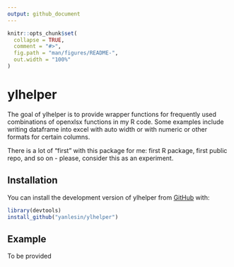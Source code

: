 ```yaml
---
output: github_document
---
```


<!-- README.md is generated from README.Rmd. Please edit that file -->

```r
knitr::opts_chunk$set(
  collapse = TRUE,
  comment = "#>",
  fig.path = "man/figures/README-",
  out.width = "100%"
)
```
# ylhelper

The goal of ylhelper is to provide wrapper functions for frequently used combinations of openxlsx functions in my R code. Some examples include writing dataframe into excel with auto width or with numeric or other formats for certain columns.

There is a lot of "first" with this package for me: first R package, first public repo, and so on - please, consider this as an experiment.

## Installation

You can install the development version of ylhelper from [GitHub](https://github.com/yanlesin/ylhelper) with:

``` r
library(devtools)
install_github("yanlesin/ylhelper")
```

## Example

To be provided

